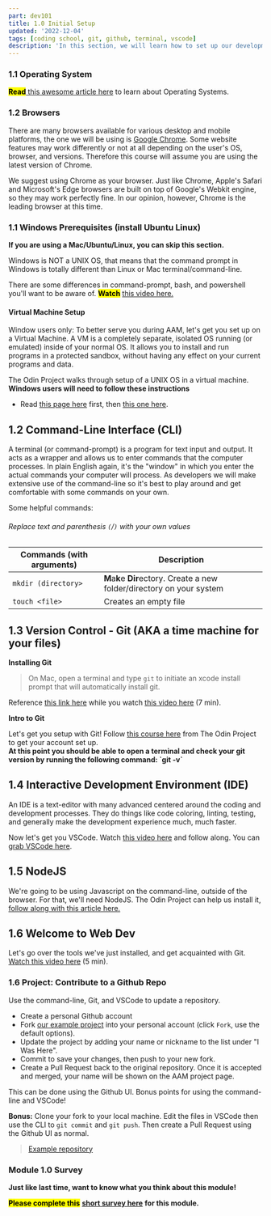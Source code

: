 ```yaml
---
part: dev101
title: 1.0 Initial Setup
updated: '2022-12-04'
tags: [coding school, git, github, terminal, vscode]
description: 'In this section, we will learn how to set up our development environment and tools.'
---
```


### 1.1 Operating System

<mark>**Read**</mark>[ this awesome article
here](https://edu.gcfglobal.org/en/computerbasics/understanding-operating-systems/1/)
to learn about Operating Systems.

### 1.2 Browsers

There are many browsers available for various desktop and mobile platforms, the one we will be using is [Google Chrome](https://www.google.com/chrome/). Some website features may work differently or not at all depending on the user's OS, browser, and versions. Therefore this course will assume you are using the latest version of Chrome.

We suggest using Chrome as your browser. Just like Chrome, Apple's Safari and Microsoft's Edge browsers are built on top of Google's Webkit engine, so they may work perfectly fine. In our opinion, however, Chrome is the leading browser at this time.

### 1.1 Windows Prerequisites (install Ubuntu Linux)

**If you are using a Mac/Ubuntu/Linux, you can skip this section.**

Windows is NOT a UNIX OS, that means that the command prompt in Windows is totally different than Linux or Mac terminal/command-line.

There are some differences in command-prompt, bash, and powershell you'll want to be aware of. <mark>**Watch**</mark> [this video here.](https://www.youtube.com/watch?v=nahtw_csB5w)

<Accordion title='Toggle Video'>
  <YouTube id='nahtw_csB5w' />
</Accordion>

#### Virtual Machine Setup

Window users only: To better serve you during AAM, let's get you set up on a Virtual Machine. A VM is a completely separate, isolated OS running (or emulated) inside of your normal OS. It allows you to install and run programs in a protected sandbox, without having any effect on your current programs and data.

The Odin Project walks through setup of a UNIX OS in a virtual machine. **Windows users will need to follow these instructions**

- Read [this page here](https://www.theodinproject.com/lessons/foundations-installation-overview) first, then [this one here](https://www.theodinproject.com/lessons/foundations-installations).

## 1.2 Command-Line Interface (CLI)

A terminal (or command-prompt) is a program for text input and output. It acts as a wrapper and allows us to enter commands that the computer processes. In plain English again, it's the "window" in which you enter the actual commands your computer will process. As developers we will make extensive use of the command-line so it's best to play around and get comfortable with some commands on your own.

Some helpful commands:

###### _Replace text and parenthesis `(`/`)` with your own values_

| Commands (with arguments) | Description                                                              |
| ------------------------- | ------------------------------------------------------------------------ |
| `mkdir (directory>`       | **M**a**k**e **Dir**ectory. Create a new folder/directory on your system |
| `touch <file>`            | Creates an empty file                                                    |

## 1.3 Version Control - Git (AKA a time machine for your files)

**Installing Git**

> On Mac, open a terminal and type `git` to initiate an xcode install prompt that will automatically install git.

Reference [this link here](https://git-scm.com/downloads) while you watch [this video here](https://www.youtube.com/watch?v=N-SKiqoHBnY) (7 min).

**Intro to Git**

Let's get you setup with Git! Follow [this course here](https://www.theodinproject.com/lessons/foundations-git-basics) from The Odin Project to get your account set up.\
**At this point you should be able to open a terminal and check your git version by running the following command: \`git -v\`**

## 1.4 Interactive Development Environment (IDE)

An IDE is a text-editor with many advanced centered around the coding and development processes. They do things like code coloring, linting, testing, and generally make the development experience much, much faster.

Now let's get you VSCode. Watch [this video here](https://code.visualstudio.com/docs/introvideos/basics) and follow along. You can [grab VSCode here](https://vscode.dev/).

## 1.5 NodeJS

We're going to be using Javascript on the command-line, outside of the browser. For that, we'll need NodeJS. The Odin Project can help us install it, [follow along with this article here.](https://www.theodinproject.com/lessons/foundations-installing-node-js)

## 1.6 Welcome to Web Dev

Let's go over the tools we've just installed, and get acquainted with Git. [Watch this video here](https://www.youtube.com/watch?v=HfTXHrWMGVY) (5 min).

### 1.6 Project: Contribute to a Github Repo

Use the command-line, Git, and VSCode to update a repository.

- Create a personal Github account
- Fork [our example project](https://github.com/AAM-Institute/project-001) into your personal account (click `Fork`, use the default options).
- Update the project by adding your name or nickname to the list under "I Was Here".
- Commit to save your changes, then push to your new fork.
- Create a Pull Request back to the original repository. Once it is accepted and merged, your name will be shown on the AAM project page.

This can be done using the Github UI. Bonus points for using the command-line and VSCode!

**Bonus:** Clone your fork to your local machine. Edit the files in VSCode then use the CLI to `git commit` and `git push`. Then create a Pull Request using the Github UI as normal.

> [Example repository](https://github.com/AAM-Institute/project-001)

### Module 1.0 Survey

**Just like last time, want to know what you think about this module!**

<mark>**Please complete this**</mark> [**short survey here**](https://docs.google.com/forms/d/e/1FAIpQLSczM5DwiahZeFhkUoieNQ7xDSMzibc8Q4jDKiTQ-O1beCM1Pg/viewform)
**for this module.**
